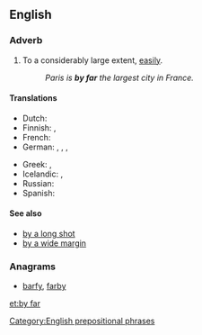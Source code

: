 ==English==

===Adverb===
{{en-adv|pos=[[by]] [[far]]|-}}

# {{idiomatic}} To a considerably large extent, [[easily]].
#: ''Paris is '''by far''' the largest city in France.''

====Translations====
{{trans-top|to a large extent}}
* Dutch: {{t+|nl|verreweg}}
* Finnish: {{t|fi|ylivoimaisesti}}, {{t|fi|selvästi}}
* French: {{t+|fr|de loin}}
* German: {{t-|de|mit Abstand}}, {{t|de|bei weitem}}, {{t|de|bei Weitem}}, {{t+|de|weitaus}}
{{trans-mid}}
* Greek: {{t|el|κατά πολύ|tr=katá polý}}, {{t|el|μακράν|tr=makrán|sc=Grek}}
* Icelandic: {{t-|is|lang-}}, {{t|is|langsamlega}}
* Russian: {{t|ru|несомненно|sc=Cyrl}}
* Spanish: {{t|es|de lejos}}
{{trans-bottom}}

====See also====
* [[by a long shot]]
* [[by a wide margin]]

===Anagrams===
* [[barfy#English|barfy]], [[farby#English|farby]]

[[Category:English prepositional phrases]]

[[et:by far]]